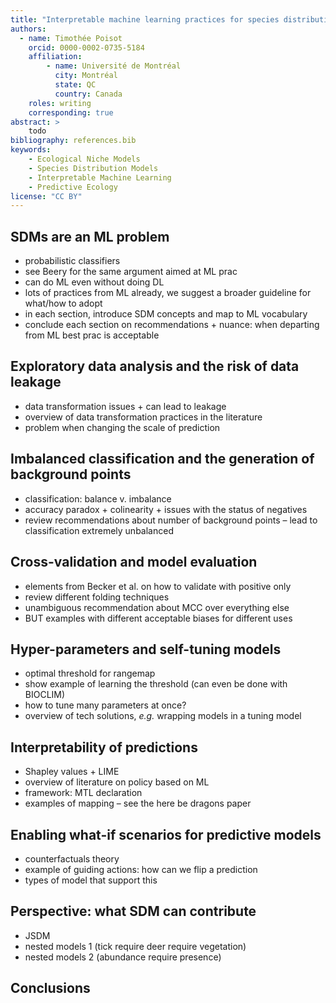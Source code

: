 ```yaml
---
title: "Interpretable machine learning practices for species distribution models"
authors:
  - name: Timothée Poisot
    orcid: 0000-0002-0735-5184
    affiliation:
        - name: Université de Montréal
          city: Montréal
          state: QC
          country: Canada
    roles: writing
    corresponding: true
abstract: >
    todo
bibliography: references.bib
keywords:
    - Ecological Niche Models
    - Species Distribution Models
    - Interpretable Machine Learning
    - Predictive Ecology
license: "CC BY"
---
```


## SDMs are an ML problem

- probabilistic classifiers
- see Beery for the same argument aimed at ML prac
- can do ML even without doing DL
- lots of practices from ML already, we suggest a broader guideline for what/how to adopt
- in each section, introduce SDM concepts and map to ML vocabulary
- conclude each section on recommendations + nuance: when departing from ML best prac is acceptable

## Exploratory data analysis and the risk of data leakage

- data transformation issues + can lead to leakage
- overview of data transformation practices in the literature
- problem when changing the scale of prediction

## Imbalanced classification and the generation of background points

- classification: balance v. imbalance
- accuracy paradox + colinearity + issues with the status of negatives
- review recommendations about number of background points -- lead to classification extremely unbalanced

## Cross-validation and model evaluation

- elements from Becker et al. on how to validate with positive only
- review different folding techniques
- unambiguous recommendation about MCC over everything else
- BUT examples with different acceptable biases for different uses

## Hyper-parameters and self-tuning models

- optimal threshold for rangemap
- show example of learning the threshold (can even be done with BIOCLIM)
- how to tune many parameters at once?
- overview of tech solutions, *e.g.* wrapping models in a tuning model

## Interpretability of predictions

- Shapley values + LIME
- overview of literature on policy based on ML
- framework: MTL declaration
- examples of mapping -- see the here be dragons paper

## Enabling what-if scenarios for predictive models

- counterfactuals theory
- example of guiding actions: how can we flip a prediction
- types of model that support this

## Perspective: what SDM can contribute

- JSDM
- nested models 1 (tick require deer require vegetation)
- nested models 2 (abundance require presence)

## Conclusions
